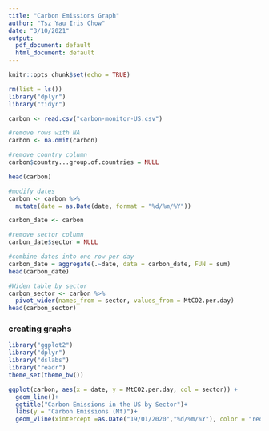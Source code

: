 ---
title: "Carbon Emissions Graph"
author: "Tsz Yau Iris Chow"
date: "3/10/2021"
output:
  pdf_document: default
  html_document: default
---

```{r setup, include=FALSE}
knitr::opts_chunk$set(echo = TRUE)
```

```{r}
rm(list = ls())
library("dplyr")
library("tidyr")
```

```{r}
carbon <- read.csv("carbon-monitor-US.csv")
```

```{r echo=TRUE}

#remove rows with NA
carbon <- na.omit(carbon)

#remove country column
carbon$country...group.of.countries = NULL

head(carbon)

#modify dates
carbon <- carbon %>%
  mutate(date = as.Date(date, format = "%d/%m/%Y"))

carbon_date <- carbon

#remove sector column
carbon_date$sector = NULL
```

```{r}
#combine dates into one row per day
carbon_date = aggregate(.~date, data = carbon_date, FUN = sum)
head(carbon_date)
```



```{r}
#Widen table by sector
carbon_sector <- carbon %>%
  pivot_wider(names_from = sector, values_from = MtCO2.per.day)
head(carbon_sector)
```

### creating graphs

```{r}
library("ggplot2")
library("dplyr")
library("dslabs")
library("readr")
theme_set(theme_bw())
```

```{r}
ggplot(carbon, aes(x = date, y = MtCO2.per.day, col = sector)) +
  geom_line()+
  ggtitle("Carbon Emissions in the US by Sector")+
  labs(y = "Carbon Emissions (Mt)")+
  geom_vline(xintercept =as.Date("19/01/2020","%d/%m/%Y"), color = "red", linetype = "solid")
```



